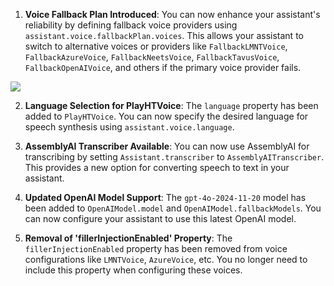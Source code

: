 1. **Voice Fallback Plan Introduced**: You can now enhance your assistant's reliability by defining fallback voice providers using `assistant.voice.fallbackPlan.voices`. This allows your assistant to switch to alternative voices or providers like `FallbackLMNTVoice`, `FallbackAzureVoice`, `FallbackNeetsVoice`, `FallbackTavusVoice`, `FallbackOpenAIVoice`, and others if the primary voice provider fails.

  <Frame caption="Refer to the `FallbackPlan` schema for more information: https://api.vapi.ai/api">
    <img src="../static/images/changelog/fallback-plan.png" />
  </Frame>

2. **Language Selection for PlayHTVoice**: The `language` property has been added to `PlayHTVoice`. You can now specify the desired language for speech synthesis using `assistant.voice.language`.

3. **AssemblyAI Transcriber Available**: You can now use AssemblyAI for transcribing by setting `Assistant.transcriber` to `AssemblyAITranscriber`. This provides a new option for converting speech to text in your assistant.

4. **Updated OpenAI Model Support**: The `gpt-4o-2024-11-20` model has been added to `OpenAIModel.model` and `OpenAIModel.fallbackModels`. You can now configure your assistant to use this latest OpenAI model.

5. **Removal of 'fillerInjectionEnabled' Property**: The `fillerInjectionEnabled` property has been removed from voice configurations like `LMNTVoice`, `AzureVoice`, etc. You no longer need to include this property when configuring these voices.
